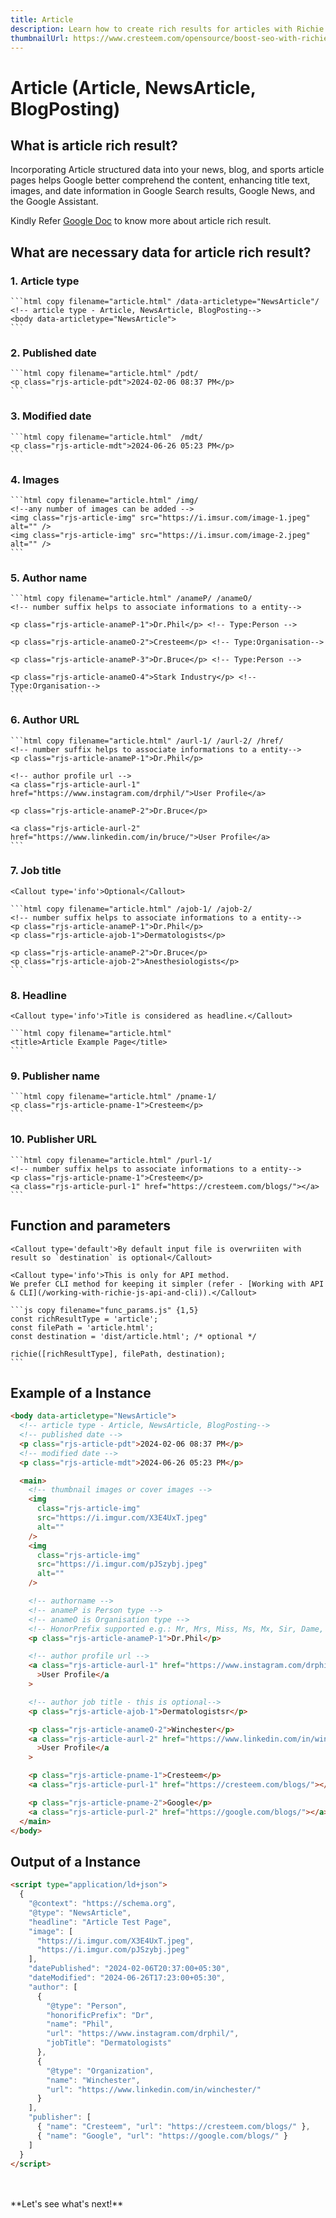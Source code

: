```yaml
---
title: Article
description: Learn how to create rich results for articles with Richie.js. Discover the necessary data and examples to get started with article rich results.
thumbnailUrl: https://www.cresteem.com/opensource/boost-seo-with-richie-js/thumbnail.webp
---
```



# Article (Article, NewsArticle, BlogPosting)

## What is article rich result?

Incorporating Article structured data into your news, blog, and sports article pages helps Google better comprehend the content, enhancing title text, images, and date information in Google Search results, Google News, and the Google Assistant.

Kindly Refer [Google Doc](https://developers.google.com/search/docs/appearance/structured-data/article) to know more about article rich result.

## What are necessary data for article rich result?

### 1. Article type

    ```html copy filename="article.html" /data-articletype="NewsArticle"/
    <!-- article type - Article, NewsArticle, BlogPosting-->
    <body data-articletype="NewsArticle">
    ```

### 2. Published date

    ```html copy filename="article.html" /pdt/
    <p class="rjs-article-pdt">2024-02-06 08:37 PM</p>
    ```

### 3. Modified date

    ```html copy filename="article.html"  /mdt/
    <p class="rjs-article-mdt">2024-06-26 05:23 PM</p>
    ```

### 4. Images

    ```html copy filename="article.html" /img/
    <!--any number of images can be added -->
    <img class="rjs-article-img" src="https://i.imsur.com/image-1.jpeg" alt="" />
    <img class="rjs-article-img" src="https://i.imsur.com/image-2.jpeg" alt="" />
    ```

### 5. Author name

    ```html copy filename="article.html" /anameP/ /anameO/
    <!-- number suffix helps to associate informations to a entity-->

    <p class="rjs-article-anameP-1">Dr.Phil</p> <!-- Type:Person -->

    <p class="rjs-article-anameO-2">Cresteem</p> <!-- Type:Organisation-->

    <p class="rjs-article-anameP-3">Dr.Bruce</p> <!-- Type:Person -->

    <p class="rjs-article-anameO-4">Stark Industry</p> <!-- Type:Organisation-->
    ```

### 6. Author URL

    ```html copy filename="article.html" /aurl-1/ /aurl-2/ /href/
    <!-- number suffix helps to associate informations to a entity-->
    <p class="rjs-article-anameP-1">Dr.Phil</p>

    <!-- author profile url -->
    <a class="rjs-article-aurl-1" href="https://www.instagram.com/drphil/">User Profile</a>

    <p class="rjs-article-anameP-2">Dr.Bruce</p>

    <a class="rjs-article-aurl-2" href="https://www.linkedin.com/in/bruce/">User Profile</a>
    ```

### 7. Job title

    <Callout type='info'>Optional</Callout>

    ```html copy filename="article.html" /ajob-1/ /ajob-2/
    <!-- number suffix helps to associate informations to a entity-->
    <p class="rjs-article-anameP-1">Dr.Phil</p>
    <p class="rjs-article-ajob-1">Dermatologists</p>

    <p class="rjs-article-anameP-2">Dr.Bruce</p>
    <p class="rjs-article-ajob-2">Anesthesiologists</p>
    ```

### 8. Headline

    <Callout type='info'>Title is considered as headline.</Callout>

    ```html copy filename="article.html"
    <title>Article Example Page</title>
    ```

### 9. Publisher name

    ```html copy filename="article.html" /pname-1/
    <p class="rjs-article-pname-1">Cresteem</p>
    ```

### 10. Publisher URL

    ```html copy filename="article.html" /purl-1/
    <!-- number suffix helps to associate informations to a entity-->
    <p class="rjs-article-pname-1">Cresteem</p>
    <a class="rjs-article-purl-1" href="https://cresteem.com/blogs/"></a>
    ```

## Function and parameters

    <Callout type='default'>By default input file is overwriiten with result so `destination` is optional</Callout>

    <Callout type='info'>This is only for API method.
    We prefer CLI method for keeping it simpler (refer - [Working with API & CLI](/working-with-richie-js-api-and-cli)).</Callout>

    ```js copy filename="func_params.js" {1,5}
    const richResultType = 'article';
    const filePath = 'article.html';
    const destination = 'dist/article.html'; /* optional */

    richie([richResultType], filePath, destination);
    ```

## Example of a Instance

```html copy filename="article.html"
<body data-articletype="NewsArticle">
  <!-- article type - Article, NewsArticle, BlogPosting-->
  <!-- published date -->
  <p class="rjs-article-pdt">2024-02-06 08:37 PM</p>
  <!-- modified date -->
  <p class="rjs-article-mdt">2024-06-26 05:23 PM</p>

  <main>
    <!-- thumbnail images or cover images -->
    <img
      class="rjs-article-img"
      src="https://i.imgur.com/X3E4UxT.jpeg"
      alt=""
    />
    <img
      class="rjs-article-img"
      src="https://i.imgur.com/pJSzybj.jpeg"
      alt=""
    />

    <!-- authorname -->
    <!-- anameP is Person type -->
    <!-- anameO is Organisation type -->
    <!-- HonorPrefix supported e.g.: Mr, Mrs, Miss, Ms, Mx, Sir, Dame, Dr, Cllr, Lady, or Lord, or other titles or positions-->
    <p class="rjs-article-anameP-1">Dr.Phil</p>

    <!-- author profile url -->
    <a class="rjs-article-aurl-1" href="https://www.instagram.com/drphil/"
      >User Profile</a
    >

    <!-- author job title - this is optional-->
    <p class="rjs-article-ajob-1">Dermatologistsr</p>

    <p class="rjs-article-anameO-2">Winchester</p>
    <a class="rjs-article-aurl-2" href="https://www.linkedin.com/in/winchester/"
      >User Profile</a
    >

    <p class="rjs-article-pname-1">Cresteem</p>
    <a class="rjs-article-purl-1" href="https://cresteem.com/blogs/"></a>

    <p class="rjs-article-pname-2">Google</p>
    <a class="rjs-article-purl-2" href="https://google.com/blogs/"></a>
  </main>
</body>
```

## Output of a Instance

```html filename="article.html" copy
<script type="application/ld+json">
  {
    "@context": "https://schema.org",
    "@type": "NewsArticle",
    "headline": "Article Test Page",
    "image": [
      "https://i.imgur.com/X3E4UxT.jpeg",
      "https://i.imgur.com/pJSzybj.jpeg"
    ],
    "datePublished": "2024-02-06T20:37:00+05:30",
    "dateModified": "2024-06-26T17:23:00+05:30",
    "author": [
      {
        "@type": "Person",
        "honorificPrefix": "Dr",
        "name": "Phil",
        "url": "https://www.instagram.com/drphil/",
        "jobTitle": "Dermatologists"
      },
      {
        "@type": "Organization",
        "name": "Winchester",
        "url": "https://www.linkedin.com/in/winchester/"
      }
    ],
    "publisher": [
      { "name": "Cresteem", "url": "https://cresteem.com/blogs/" },
      { "name": "Google", "url": "https://google.com/blogs/" }
    ]
  }
</script>
```

<br />
<br />
**Let's see what's next!**
